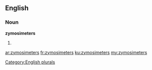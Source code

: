 ==English==

===Noun===
'''zymosimeters'''

# {{plural of|zymosimeter}}

[[Category:English plurals]]

[[ar:zymosimeters]]
[[fr:zymosimeters]]
[[ku:zymosimeters]]
[[my:zymosimeters]]